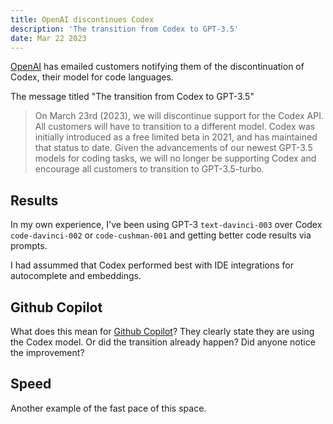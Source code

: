 ```yaml
---
title: OpenAI discontinues Codex
description: 'The transition from Codex to GPT-3.5'
date: Mar 22 2023
---
```


[OpenAI](https://openai.com) has emailed customers notifying them of the discontinuation of Codex, their model for code languages.

The message titled "The transition from Codex to GPT-3.5"

> On March 23rd (2023), we will discontinue support for the Codex API. All customers will have to transition to a different model. Codex was initially introduced as a free limited beta in 2021, and has maintained that status to date. Given the advancements of our newest GPT-3.5 models for coding tasks, we will no longer be supporting Codex and encourage all customers to transition to GPT-3.5-turbo.

## Results

In my own experience, I've been using GPT-3 `text-davinci-003` over Codex `code-davinci-002` or `code-cushman-001` and getting better code results via prompts.

I had assummed that Codex performed best with IDE integrations for autocomplete and embeddings.

## Github Copilot

What does this mean for [Github Copilot](https://github.com/features/copilot)? They clearly state they are using the Codex model. Or did the transition already happen? Did anyone notice the improvement?

## Speed

Another example of the fast pace of this space.
